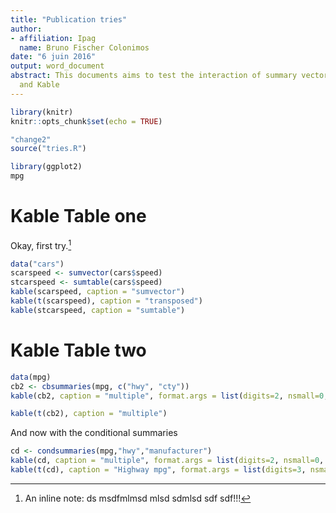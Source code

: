 ```yaml
---
title: "Publication tries"
author:
- affiliation: Ipag
  name: Bruno Fischer Colonimos
date: "6 juin 2016"
output: word_document
abstract: This documents aims to test the interaction of summary vectors and tables,
  and Kable
---
```


```r
library(knitr)
knitr::opts_chunk$set(echo = TRUE)

```

```r
"change2"
source("tries.R")

```

```r
library(ggplot2)
mpg
```

# Kable Table one

Okay, first try.^[An inline note: ds  msdfmlmsd mlsd sdmlsd sdf sdf!!!]

```r
data("cars")
scarspeed <- sumvector(cars$speed)
stcarspeed <- sumtable(cars$speed)
kable(scarspeed, caption = "sumvector")
kable(t(scarspeed), caption = "transposed")
kable(stcarspeed, caption = "sumtable")
```



# Kable Table two

```r
data(mpg)
cb2 <- cbsummaries(mpg, c("hwy", "cty"))
kable(cb2, caption = "multiple", format.args = list(digits=2, nsmall=0, drop0trailing = TRUE))

kable(t(cb2), caption = "multiple")

```

And now with the conditional summaries

```r
cd <- condsummaries(mpg,"hwy","manufacturer")
kable(cd, caption = "multiple", format.args = list(digits=2, nsmall=0, drop0trailing = TRUE))
kable(t(cd), caption = "Highway mpg", format.args = list(digits=3, nsmall=0, drop0trailing = TRUE))

```
